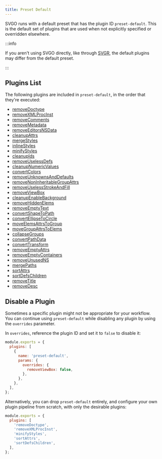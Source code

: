 ```yaml
---
title: Preset Default
---
```


SVGO runs with a default preset that has the plugin ID `preset-default`. This is the default set of plugins that are used when not explicitly specified or overridden elsewhere.

:::info

If you aren't using SVGO directly, like through [SVGR](https://github.com/gregberge/svgr), the default plugins may differ from the default preset.

:::

## Plugins List

The following plugins are included in `preset-default`, in the order that they're executed:

- [removeDoctype](/docs/plugins/removeDoctype/)
- [removeXMLProcInst](/docs/plugins/removeXMLProcInst/)
- [removeComments](/docs/plugins/removeComments/)
- [removeMetadata](/docs/plugins/removeMetadata/)
- [removeEditorsNSData](/docs/plugins/removeEditorsNSData/)
- [cleanupAttrs](/docs/plugins/cleanupAttrs/)
- [mergeStyles](/docs/plugins/mergeStyles/)
- [inlineStyles](/docs/plugins/inlineStyles/)
- [minifyStyles](/docs/plugins/minifyStyles/)
- [cleanupIds](/docs/plugins/cleanupIds/)
- [removeUselessDefs](/docs/plugins/removeUselessDefs/)
- [cleanupNumericValues](/docs/plugins/cleanupNumericValues/)
- [convertColors](/docs/plugins/convertColors/)
- [removeUnknownsAndDefaults](/docs/plugins/removeUnknownsAndDefaults/)
- [removeNonInheritableGroupAttrs](/docs/plugins/removeNonInheritableGroupAttrs/)
- [removeUselessStrokeAndFill](/docs/plugins/removeUselessStrokeAndFill/)
- [removeViewBox](/docs/plugins/removeViewBox/)
- [cleanupEnableBackground](/docs/plugins/cleanupEnableBackground/)
- [removeHiddenElems](/docs/plugins/removeHiddenElems/)
- [removeEmptyText](/docs/plugins/removeEmptyText/)
- [convertShapeToPath](/docs/plugins/convertShapeToPath/)
- [convertEllipseToCircle](/docs/plugins/convertEllipseToCircle/)
- [moveElemsAttrsToGroup](/docs/plugins/moveElemsAttrsToGroup/)
- [moveGroupAttrsToElems](/docs/plugins/moveGroupAttrsToElems/)
- [collapseGroups](/docs/plugins/collapseGroups/)
- [convertPathData](/docs/plugins/convertPathData/)
- [convertTransform](/docs/plugins/convertTransform/)
- [removeEmptyAttrs](/docs/plugins/removeEmptyAttrs/)
- [removeEmptyContainers](/docs/plugins/removeEmptyContainers/)
- [removeUnusedNS](/docs/plugins/removeUnusedNS/)
- [mergePaths](/docs/plugins/mergePaths/)
- [sortAttrs](/docs/plugins/sortAttrs/)
- [sortDefsChildren](/docs/plugins/sortDefsChildren/)
- [removeTitle](/docs/plugins/removeTitle/)
- [removeDesc](/docs/plugins/removeDesc/)

## Disable a Plugin

Sometimes a specific plugin might not be appropriate for your workflow. You can continue using `preset-default` while disabling any plugin by using the `overrides` parameter.

In `overrides`, reference the plugin ID and set it to `false` to disable it:

```js
module.exports = {
  plugins: [
    {
      name: 'preset-default',
      params: {
        overrides: {
          removeViewBox: false,
        },
      },
    },
  ],
};
```

Alternatively, you can drop `preset-default` entirely, and configure your own plugin pipeline from scratch, with only the desirable plugins:

```js
module.exports = {
  plugins: [
    'removeDoctype',
    'removeXMLProcInst',
    'minifyStyles',
    'sortAttrs',
    'sortDefsChildren',
  ],
};
```
